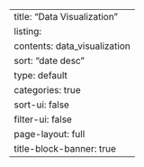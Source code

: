 ---
title: "Data Visualization"
listing:
  contents: data_visualization
  sort: "date desc"
  type: default
  categories: true
  sort-ui: false
  filter-ui: false
page-layout: full
title-block-banner: true
---